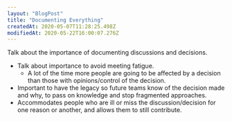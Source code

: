 ```yaml
---
layout: "BlogPost"
title: "Documenting Everything"
createdAt: 2020-05-07T11:28:25.498Z
modifiedAt: 2020-05-22T16:00:07.276Z
---
```


Talk about the importance of documenting discussions and decisions.

- Talk about importance to avoid meeting fatigue.
  - A lot of the time more people are going to be affected by a decision than those with opinions/control of the decision.
- Important to have the legacy so future teams know of the decision made and why, to pass on knowledge and stop fragmented approaches.
- Accommodates people who are ill or miss the discussion/decision for one reason or another, and allows them to still contribute.

